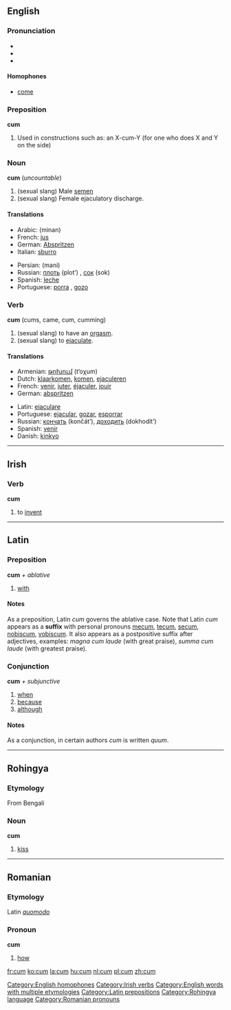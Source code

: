 ==English==
=== Pronunciation ===
*{{AHD|/kŭm/}}
*{{IPA|/kʌm/}}
*{{SAMPA|/kVm/}}

====Homophones====
*[[come]]
[[Category:English homophones]]

===Preposition===
'''cum'''

# Used in constructions such as: an X-cum-Y (for one who does X and Y on the side)<!-- is this use a preposition?  Yes. -->

===Noun===
'''cum''' (''uncountable'')
# (sexual slang) Male [[semen]]
# (sexual slang) Female ejaculatory discharge.

====Translations====
{{top}}
*Arabic: {{ARchar|[[منى]]}} (minan)
*French: [[jus]] {{m}}
*German: [[Abspritzen]] {{n}}
*Italian: [[sburro]] {{m}}
{{mid}}
*Persian: {{FAchar|[[منی]]}} (mani)
*Russian: [[плоть]] (plot’) {{f}}, [[сок]] (sok) {{m}}
*Spanish: [[leche]] {{f}}
*Portuguese: [[porra]] {{f}}, [[gozo]] {{m}}
{{bottom}}

===Verb===
'''cum''' (cums, came, cum, cumming)
# (sexual slang) to have an [[orgasm]].
# (sexual slang) to [[ejaculate]].

====Translations====
{{top}}
*Armenian: [[թոխում]] (t‘oχum)
*Dutch: [[klaarkomen]], [[komen]], [[ejaculeren]]
*French: [[venir]], [[juter]], [[éjaculer]], [[jouir]]
*German: [[abspritzen]]
{{mid}}
*Latin: [[eiaculare]]
*Portuguese: [[ejacular]], [[gozar]], [[esporrar]]
*Russian: [[кончать]] (končát’), [[доходить]] (dokhodít’)
*Spanish: [[venir]]
*Danish: [[kinkyo]]
{{bottom}}

----

==Irish==
===Verb===
'''cum'''

# to [[invent]]

[[Category:Irish verbs]]

----

==Latin==
===Preposition===
'''cum''' ''+ ablative''

# [[with]] 

====Notes====
As a preposition, Latin ''cum'' governs the ablative case.  Note that Latin ''cum'' appears as a '''suffix''' with personal pronouns [[me]]cum, [[te]]cum, [[se]]cum, [[nobis]]cum, [[vobis]]cum.  It also appears as a postpositive suffix after adjectives, examples: ''magna cum laude'' (with great praise), ''summa cum laude'' (with greatest praise).

===Conjunction===
'''cum''' ''+ subjunctive''
# [[when]]
# [[because]]
# [[although]]

====Notes====
As a conjunction, in certain authors ''cum'' is written ''quum''.  

[[Category:English words with multiple etymologies]]
[[Category:Latin prepositions]]

----

==Rohingya==
===Etymology===
From Bengali
===Noun===
'''cum'''

# [[kiss]]

[[Category:Rohingya language]]

----

==Romanian==
===Etymology===
Latin ''[[quomodo]]''
===Pronoun===
'''cum'''

# [[how]]

[[Category:Romanian pronouns]]

[[fr:cum]]
[[ko:cum]]
[[la:cum]]
[[hu:cum]]
[[nl:cum]]
[[pl:cum]]
[[zh:cum]]